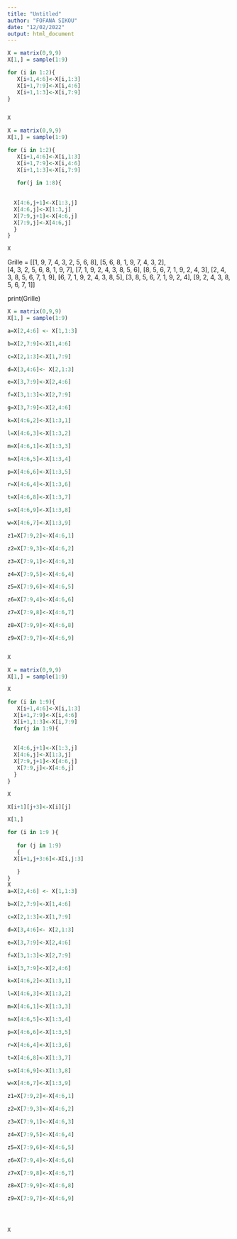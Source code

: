 ```yaml
---
title: "Untitled"
author: "FOFANA SIKOU"
date: "12/02/2022"
output: html_document
---
```




```r
X = matrix(0,9,9)
X[1,] = sample(1:9)

for (i in 1:2){
   X[i+1,4:6]<-X[i,1:3]
   X[i+1,7:9]<-X[i,4:6]
   X[i+1,1:3]<-X[i,7:9]
}


X


```


```r
X = matrix(0,9,9)
X[1,] = sample(1:9)

for (i in 1:2){
   X[i+1,4:6]<-X[i,1:3]
   X[i+1,7:9]<-X[i,4:6]
   X[i+1,1:3]<-X[i,7:9]
   
   for(j in 1:8){
 
  
  X[4:6,j+1]<-X[1:3,j]
  X[4:6,j]<-X[1:3,j]
  X[7:9,j+1]<-X[4:6,j]
  X[7:9,j]<-X[4:6,j]
  }
}

X
```


Grille = [[1, 9, 7, 4, 3, 2, 5, 6, 8],
          [5, 6, 8, 1, 9, 7, 4, 3, 2],  
          [4, 3, 2, 5, 6, 8, 1, 9, 7], 
          [7, 1, 9, 2, 4, 3, 8, 5, 6], 
          [8, 5, 6, 7, 1, 9, 2, 4, 3], 
          [2, 4, 3, 8, 5, 6, 7, 1, 9], 
          [6, 7, 1, 9, 2, 4, 3, 8, 5],
          [3, 8, 5, 6, 7, 1, 9, 2, 4], 
          [9, 2, 4, 3, 8, 5, 6, 7, 1]]

print(Grille)         


```r
X = matrix(0,9,9)
X[1,] = sample(1:9)

a=X[2,4:6] <- X[1,1:3]

b=X[2,7:9]<-X[1,4:6]

c=X[2,1:3]<-X[1,7:9]

d=X[3,4:6]<- X[2,1:3]

e=X[3,7:9]<-X[2,4:6]

f=X[3,1:3]<-X[2,7:9]

g=X[3,7:9]<-X[2,4:6]

k=X[4:6,2]<-X[1:3,1]

l=X[4:6,3]<-X[1:3,2]

m=X[4:6,1]<-X[1:3,3]

n=X[4:6,5]<-X[1:3,4]

p=X[4:6,6]<-X[1:3,5]

r=X[4:6,4]<-X[1:3,6]

t=X[4:6,8]<-X[1:3,7]

s=X[4:6,9]<-X[1:3,8]

w=X[4:6,7]<-X[1:3,9]

z1=X[7:9,2]<-X[4:6,1]

z2=X[7:9,3]<-X[4:6,2]

z3=X[7:9,1]<-X[4:6,3]

z4=X[7:9,5]<-X[4:6,4]

z5=X[7:9,6]<-X[4:6,5]

z6=X[7:9,4]<-X[4:6,6]

z7=X[7:9,8]<-X[4:6,7]

z8=X[7:9,9]<-X[4:6,8]

z9=X[7:9,7]<-X[4:6,9]


X
```






```r
X = matrix(0,9,9)
X[1,] = sample(1:9)

X

for (i in 1:9){
   X[i+1,4:6]<-X[i,1:3]
  X[i+1,7:9]<-X[i,4:6]
  X[i+1,1:3]<-X[i,7:9]
  for(j in 1:9){
 
  
  X[4:6,j+1]<-X[1:3,j]
  X[4:6,j]<-X[1:3,j]
  X[7:9,j+1]<-X[4:6,j]
   X[7:9,j]<-X[4:6,j]
  }
}

X

X[i+1][j+3]<-X[i][j]

X[1,]

for (i in 1:9 ){
  
   for (j in 1:9)
   {
  X[i+1,j+3:6]<-X[i,j:3]

   }
}
X
a=X[2,4:6] <- X[1,1:3]

b=X[2,7:9]<-X[1,4:6]

c=X[2,1:3]<-X[1,7:9]

d=X[3,4:6]<- X[2,1:3]

e=X[3,7:9]<-X[2,4:6]

f=X[3,1:3]<-X[2,7:9]

i=X[3,7:9]<-X[2,4:6]

k=X[4:6,2]<-X[1:3,1]

l=X[4:6,3]<-X[1:3,2]

m=X[4:6,1]<-X[1:3,3]

n=X[4:6,5]<-X[1:3,4]

p=X[4:6,6]<-X[1:3,5]

r=X[4:6,4]<-X[1:3,6]

t=X[4:6,8]<-X[1:3,7]

s=X[4:6,9]<-X[1:3,8]

w=X[4:6,7]<-X[1:3,9]

z1=X[7:9,2]<-X[4:6,1]

z2=X[7:9,3]<-X[4:6,2]

z3=X[7:9,1]<-X[4:6,3]

z4=X[7:9,5]<-X[4:6,4]

z5=X[7:9,6]<-X[4:6,5]

z6=X[7:9,4]<-X[4:6,6]

z7=X[7:9,8]<-X[4:6,7]

z8=X[7:9,9]<-X[4:6,8]

z9=X[7:9,7]<-X[4:6,9]




X

```


